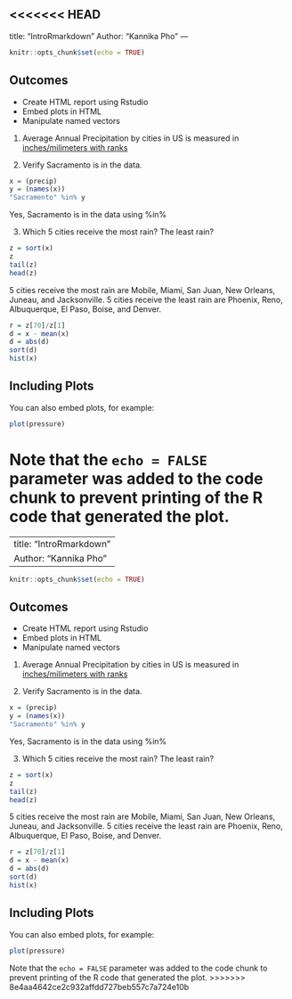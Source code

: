 <<<<<<< HEAD
---
title: "IntroRmarkdown"
Author: "Kannika Pho"
---

```r
knitr::opts_chunk$set(echo = TRUE)
```

## Outcomes
+ Create HTML report using Rstudio
+ Embed plots in HTML
+ Manipulate named vectors

1. Average Annual Precipitation by cities in US is measured in [inches/milimeters with ranks](https://www.currentresults.com/Weather/US/average-annual-precipitation-by-city.php)

2. Verify Sacramento is in the data.
```r
x = (precip)
y = (names(x))
"Sacramento" %in% y
```
  Yes, Sacramento is in the data using %in%

3. Which 5 cities receive the most rain? The least rain?
```r
z = sort(x)
z
tail(z)
head(z)
```
  5 cities receive the most rain are Mobile, Miami, San Juan, New Orleans, Juneau, and Jacksonville. 5 cities receive the least rain are Phoenix, Reno, Albuquerque, El Paso, Boise, and Denver.
```r
r = z[70]/z[1]
d = x - mean(x)
d = abs(d)
sort(d)
hist(x)
```

## Including Plots

You can also embed plots, for example:

```r
plot(pressure)
```

Note that the `echo = FALSE` parameter was added to the code chunk to prevent printing of the R code that generated the plot.
=======
---
title: "IntroRmarkdown"
Author: "Kannika Pho"
---

```{r setup, include=FALSE}
knitr::opts_chunk$set(echo = TRUE)
```

## Outcomes
+ Create HTML report using Rstudio
+ Embed plots in HTML
+ Manipulate named vectors

1. Average Annual Precipitation by cities in US is measured in [inches/milimeters with ranks](https://www.currentresults.com/Weather/US/average-annual-precipitation-by-city.php)

2. Verify Sacramento is in the data.
```{r}
x = (precip)
y = (names(x))
"Sacramento" %in% y
```
  Yes, Sacramento is in the data using %in%

3. Which 5 cities receive the most rain? The least rain?
```{r}
z = sort(x)
z
tail(z)
head(z)
```
  5 cities receive the most rain are Mobile, Miami, San Juan, New Orleans, Juneau, and Jacksonville. 5 cities receive the least rain are Phoenix, Reno, Albuquerque, El Paso, Boise, and Denver.
```{r}
r = z[70]/z[1]
d = x - mean(x)
d = abs(d)
sort(d)
hist(x)
```

## Including Plots

You can also embed plots, for example:

```{r pressure, echo=FALSE}
plot(pressure)
```

Note that the `echo = FALSE` parameter was added to the code chunk to prevent printing of the R code that generated the plot.
>>>>>>> 8e4aa4642ce2c932affdd727beb557c7a724e10b
